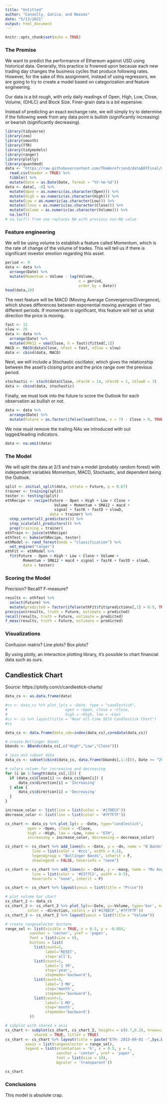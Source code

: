 ```yaml
---
title: "Untitled"
author: "Connolly, Gatica, and Reeves"
date: "5/13/2021"
output: html_document
---
```


```r
knitr::opts_chunk$set(echo = TRUE)
```

### The Premise

We want to predict the performance of Ethereum against USD using historical data.  Generally, this practice is frowned upon because each new trading day changes the business cycles that produce following rates.  However, for the sake of this assignment, instead of using regressors, we are going to try to create a model based on categorization and feature engineering.

Our data is a bit rough, with only daily readings of Open, High, Low, Close, Volume, (OHLC) and Block Size.  Finer-grain data is a bit expensive.

Instead of predicting an exact exchange rate, we will simply try to determine if the following week from any data point is bullish (significantly increasing) or bearish (significantly decreasing).

```r
library(tidyverse)
library(zoo)
library(smooth)
library(TTR)
library(tidymodels)
library(ranger)
library(plotly)
library(quantmod)
data <- "https://raw.githubusercontent.com/TheWerefriend/data607Final/main/ETH-USD.csv" %>%
  read.csv(header = TRUE) %>%
  tibble() %>%
  mutate(Date = as.Date(Date, format = "%Y-%m-%d"))
data <- data[, -6] %>%
  mutate(Open = as.numeric(as.character(Open))) %>%
  mutate(High = as.numeric(as.character(High))) %>%
  mutate(Low = as.numeric(as.character(Low))) %>%
  mutate(Close = as.numeric(as.character(Close))) %>%
  mutate(Volume = as.numeric(as.character(Volume))) %>%
  na.locf()
# na.locf() from zoo replaces NA with previous non-NA value
```

### Feature engineering

We will be using volume to establish a feature called Momentum, which is the rate of change of the volume of trades.  This will tell us if there is significant investor emotion regarding this asset.

```r
period <- 9
data <- data %>%
  arrange(Date) %>%
  mutate(Momentum = Volume - lag(Volume,
                                 n = period,
                                 order_by = Date))
head(data,20)
```

The next feature will be MACD (Moving Average Convergence/Divergence), which shows differences between exponential moving averages of two different periods.  If momentum is significant, this feature will tell us what direction the price is moving.

```r
fast <- 12
slow <- 26
data <- data %>%
  arrange(Date) %>%
  mutate(SMA12 = sma(Close, h = fast)$fitted[,1])
MACD <- MACD(data$Close, nFast = fast, nSlow = slow)
data <- cbind(data, MACD)
```

Next, we will include a Stochastic oscillator, which gives the relationship between the asset's closing price and the price range over the previous period.

```r
stochastic <- stoch(data$Close, nFastK = 14, nFastD = 3, nSlowD = 3)
data <- cbind(data, stochastic)
```

Finally, we must look into the future to score the Outlook for each observation as bullish or not.

```r
data <- data %>%
  arrange(Date) %>%
  mutate(Future = as.factor(ifelse(lead(Close, n = 7) - Close > 0, TRUE, FALSE)))
```

We now must remove the trailing NAs we introduced with out lagged/leading indicators.

```r
data <- na.omit(data)
```

### The Model

We will split the data at 2/3 and train a model (probably random forest) with independent variables Momentum, MACD, Stochastic, and dependent being the Outlook.

```r
split <- initial_split(data, strata = Future, p = 0.67)
trainer <- training(split)
tester <- testing(split)
ethRecipe <- recipe(Future ~ Open + High + Low + Close +
                      Volume + Momentum + SMA12 + macd +
                      signal + fastK + fastD + slowD,
                    data = trainer) %>%
  step_center(all_predictors()) %>%
  step_scale(all_predictors()) %>%
  prep(training = trainer)
ethTrain <- juice(ethRecipe)
ethTest <- bake(ethRecipe, tester)
ethModel <- rand_forest(mode = "classification") %>%
  set_engine("ranger")
ethFit <- ethModel %>%
  fit(Future ~ Open + High + Low + Close + Volume + 
        Momentum + SMA12 + macd + signal + fastK + fastD + slowD,
        data = tester)
```

### Scoring the Model

Precision? Recall? F-measure?

```r
results <- ethTest %>%
  select(Future) %>%
  mutate(predicted = factor(ifelse(ethFit$fit$predictions[,1] > 0.5, TRUE, FALSE)))
precision(results, truth = Future, estimate = predicted)
recall(results, truth = Future, estimate = predicted)
f_meas(results, truth = Future, estimate = predicted)
```

### Visualizations

Confusion matrix? Line plots? Box plots?

By using plotly, an interactice plotting library, it's possible to chart financial data such as ours. 

## Candlestick Chart
Source: https://plotly.com/r/candlestick-charts/

```r
data_cs <- as.data.frame(data)

#cs <- data_cs %>% plot_ly(x = ~Date, type = "candlestick",
#                          open = ~Open, close = ~Close,
#                          high = ~High, low = ~Low)
#cs <- cs %>% layout(title = "Near all-time $Eth Candlestick Chart")
#cs
```

```r
data_cs <- data.frame(data_idx=index(data_cs),coredata(data_cs))
```

```r
# create Bollinger Bands
bbands <- BBands(data_cs[,c("High","Low","Close")])
```

```r
# join and subset data
data_cs <- subset(cbind(data_cs, data.frame(bbands[,1:3])), Date >= "2015-08-06")
```

```r
# colors column for increasing and decreasing
for (i in 1:length(data_cs[,1])) {
  if (data_cs$Close[i] >= data_cs$Open[i]) {
      data_cs$direction[i] = 'Increasing'
  } else {
      data_cs$direction[i] = 'Decreasing'
  }
}
```

```r
increase_color <- list(line = list(color = '#17BECF'))
decrease_color <- list(line = list(color = '#7F7F7F'))
```

```r
cs_chart <- data_cs %>% plot_ly(x = ~Date, type="candlestick",
          open = ~Open, close = ~Close,
          high = ~High, low = ~Low, name = "ETH",
          increasing = increase_color, decreasing = decrease_color)

cs_chart <- cs_chart %>% add_lines(x = ~Date, y = ~dn, name = "B Bands",
            line = list(color = '#ccc', width = 0.5),
            legendgroup = "Bollinger Bands", inherit = F,
            showlegend = FALSE, hoverinfo = "none") 

cs_chart <- cs_chart %>% add_lines(x = ~Date, y = ~mavg, name = "Mv Avg",
            line = list(color = '#E377C2', width = 0.5),
            hoverinfo = "none", inherit = F)

cs_chart <- cs_chart %>% layout(yaxis = list(title = "Price"))
```

```r
# plot volume bar chart
cs_chart_2 <- data_cs 
cs_chart_2 <- cs_chart_2 %>% plot_ly(x=~Date, y=~Volume, type='bar', name = "ETH Volume",
          color = ~direction, colors = c('#17BECF','#7F7F7F')) 
cs_chart_2 <- cs_chart_2 %>% layout(yaxis = list(title = "Volume"))
```

```r
# create rangeselector buttons
range_sel <- list(visible = TRUE, x = 0.5, y = -0.055,
           xanchor = 'center', yref = 'paper',
           font = list(size = 9),
           buttons = list(
             list(count=1,
                  label='RESET',
                  step='all'),
             list(count=1,
                  label='1 YR',
                  step='year',
                  stepmode='backward'),
             list(count=3,
                  label='3 MO',
                  step='month',
                  stepmode='backward'),
             list(count=1,
                  label='1 MO',
                  step='month',
                  stepmode='backward')
           ))
```

```r
# subplot with shared x axis
cs_chart <- subplot(cs_chart, cs_chart_2, heights = c(0.7,0.2), nrows=2,
             shareX = TRUE, titleY = TRUE)
cs_chart <- cs_chart %>% layout(title = paste("ETH: 2015-09-01 -",Sys.Date()),
         xaxis = list(rangeselector = range_sel),
         legend = list(orientation = 'h', x = 0.5, y = 1,
                       xanchor = 'center', yref = 'paper',
                       font = list(size = 10),
                       bgcolor = 'transparent'))
```

```r
cs_chart
```

### Conclusions

This model is absolute crap.